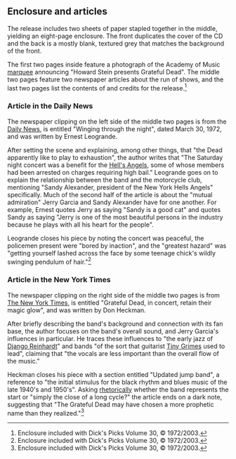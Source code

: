 
==Enclosure and articles==

The release includes two sheets of paper stapled together in the middle, yielding an eight-page enclosure.  The front duplicates the cover of the CD and the back is a mostly blank, textured grey that matches the background of the front.

The first two pages inside feature a photograph of the Academy of Music [[Marquee (structure)|marquee]] announcing "Howard Stein presents Grateful Dead".  The middle two pages feature two newspaper articles about the run of shows, and the last two pages list the contents of and credits for the release.<ref>Enclosure included with Dick's Picks Volume 30, &copy; 1972/2003.</ref>

===Article in the Daily News===

The newspaper clipping on the left side of the middle two pages is from the [[New York Daily News|Daily News]], is entitled "Winging through the night", dated March 30, 1972, and was written by Ernest Leogrande.

After setting the scene and explaining, among other things, that "the Dead apparently like to play to exhaustion", the author writes that "The Saturday night concert was a benefit for the [[Hells Angels Motorcycle Club|Hell's Angels]], some of whose members had been arrested on charges requiring high bail."  Leogrande goes on to explain the relationship between the band and the motorcycle club, mentioning "Sandy Alexander, president of the New York Hells Angels" specifically.  Much of the second half of the article is about the "mutual admiration" Jerry Garcia and Sandy Alexander have for one another.  For example, Ernest quotes Jerry as saying "Sandy is a good cat" and quotes Sandy as saying "Jerry is one of the most beautiful persons in the industry because he plays with all his heart for the people".

Leogrande closes his piece by noting the concert was peaceful, the policemen present were "bored by inaction", and the "greatest hazard" was "getting yourself lashed across the face by some teenage chick's wildly swinging pendulum of hair."<ref>Enclosure included with Dick's Picks Volume 30, &copy; 1972/2003.</ref>

===Article in the New York Times===

The newspaper clipping on the right side of the middle two pages is from [[The New York Times]], is entitled "Grateful Dead, in concert, retain their magic glow", and was written by Don Heckman.

After briefly describing the band's background and connection with its fan base, the author focuses on the band's overall sound, and Jerry Garcia's influences in particular.  He traces these influences to "the early jazz of [[Django Reinhardt]]" and bands "of the sort that guitarist [[Tiny Grimes]] used to lead", claiming that "the vocals are less important than the overall flow of the music."

Heckman closes his piece with a section entitled "Updated jump band", a reference to "the initial stimulus for the black rhythm and blues music of the late 1940's and 1950's".  Asking [[Rhetorical question|rhetorically]] whether the band represents the start or "simply the close of a long cycle?" the article ends on a dark note, suggesting that "The Grateful Dead may have chosen a more prophetic name than they realized."<ref>Enclosure included with Dick's Picks Volume 30, &copy; 1972/2003.</ref>


